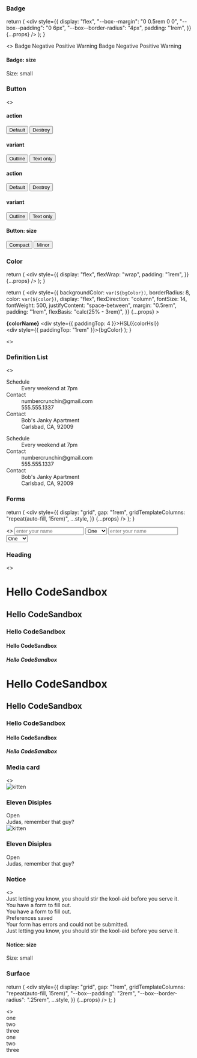 

<Meta title="Church Center/Doxy:Elements" />

### Badge

  return (
    <div
      style={{
        display: "flex",
        "--box--margin": "0 0.5rem 0 0",
        "--box--padding": "0 6px",
        "--box--border-radius": "4px",
        padding: "1rem",
      }}
      {...props}
    />
  );
}

<Preview>
  <Story name="badge">
    <>
      <SampleBadgeLayout data-color-scheme="dark" data-contrast="low">
        <span data-badge data-box>
          Badge
        </span>
        <span data-badge="alt:negative" data-box>
          Negative
        </span>
        <span data-badge="alt:positive" data-box>
          Positive
        </span>
        <span data-badge="alt:warning" data-box>
          Warning
        </span>
      </SampleBadgeLayout>
      <SampleBadgeLayout data-color-scheme="light" data-contrast="low">
        <span data-badge data-box>
          Badge
        </span>
        <span data-badge="alt:negative" data-box>
          Negative
        </span>
        <span data-badge="alt:positive" data-box>
          Positive
        </span>
        <span data-badge="alt:warning" data-box>
          Warning
        </span>
      </SampleBadgeLayout>
    </>
  </Story>
</Preview>

#### Badge: size

<Preview>
  <Story name="badge:size">
    <SampleBadgeLayout 
      data-color-scheme="light" 
      data-contrast="low" 
      style={{ 
        "--box--padding": "0 6px", 
        "--box--border-radius": "3px"
      }}>
      <span data-badge="size:small" data-box>
        Size: small
      </span>
    </SampleBadgeLayout>
  </Story>
</Preview>

### Button

<Preview>
  <Story name="button">
    <>
      <div
        data-color-scheme="dark"
        data-contrast="low"
        style={{ padding: "1rem" }}
      >
        <h4>action</h4>
        <button data-button="action:default">Default</button>
        <button data-button="action:destroy">Destroy</button>
        <h4>variant</h4>
        <button data-button="action:default variant:outline">Outline</button>
        <button data-button="action:default variant:text-only">
          Text only
        </button>
      </div>
      <div
        data-color-scheme="light"
        data-contrast="low"
        style={{ padding: "1rem" }}
      >
        <h4>action</h4>
        <button data-button="action:default">Default</button>
        <button data-button="action:destroy">Destroy</button>
        <h4>variant</h4>
        <button data-button="action:default variant:outline">Outline</button>
        <button data-button="action:default variant:text-only">
          Text only
        </button>
      </div>
    </>
  </Story>
</Preview>

#### Button: size

<Preview>
  <Story name="button:size">
    <div
      data-color-scheme="light"
      data-contrast="low"
      style={{ padding: "1rem" }}
    >
      <button data-button="action:default size:compact">Compact</button>
      <button data-button="action:default size:minor">Minor</button>
    </div>
  </Story>
</Preview>

### Color

  return (
    <div
      style={{
        display: "flex",
        flexWrap: "wrap",
        padding: "1rem",
      }}
      {...props}
    />
  );
}

  return (
    <div
      style={{
        backgroundColor: `var(${bgColor})`,
        borderRadius: 8,
        color: `var(${color})`,
        display: "flex",
        flexDirection: "column",
        fontSize: 14,
        fontWeight: 500,
        justifyContent: "space-between",
        margin: "0.5rem",
        padding: "1rem",
        flexBasis: "calc(25% - 3rem)",
      }}
      {...props}
    >
      <div>
        <strong>{colorName}</strong>
        <div style={{ paddingTop: 4 }}>HSL({colorHsl})</div>
      </div>
      <div style={{ paddingTop: "1rem" }}>{bgColor}</div>
    </div>
  );
}

<Preview>
  <Story name="color">
    <>
      <div
        data-color-scheme="dark"
        data-contrast="low"
        style={{ padding: "1rem" }}
      >
        <SampleColorLayout>
          <Color
            bgColor="--color-tint0"
            color="--color-tint10"
            colorName="Static Gray 98"
            colorHsl="0, 0%, 98%"
          />
          <Color
            bgColor="--color-tint1"
            color="--color-tint10"
            colorName="Static Gray 88"
            colorHsl="0, 0%, 88%"
          />
          <Color
            bgColor="--color-tint2"
            color="--color-tint10"
            colorName="Static Gray 68"
            colorHsl="0, 0%, 68%"
          />
          <Color
            bgColor="--color-tint3"
            color="--color-tint10"
            colorName="Static Gray 50"
            colorHsl="0, 0%, 50%"
          />
          <Color
            bgColor="--color-tint4"
            color="--color-tint0"
            colorName="Static Gray 32"
            colorHsl="0, 0%, 32%"
          />
          <Color
            bgColor="--color-tint5"
            color="--color-tint0"
            colorName="Static Gray 24"
            colorHsl="0, 0%, 24%"
          />
          <Color
            bgColor="--color-tint6"
            color="--color-tint0"
            colorName="Static Gray 19"
            colorHsl="0, 0%, 19%"
          />
          <Color
            bgColor="--color-tint7"
            color="--color-tint0"
            colorName="Static Gray 17"
            colorHsl="0, 0%, 17%"
          />
          <Color
            bgColor="--color-tint8"
            color="--color-tint0"
            colorName="Static Gray 15"
            colorHsl="0, 0%, 15%"
          />
          <Color
            bgColor="--color-tint9"
            color="--color-tint0"
            colorName="Static Gray 12"
            colorHsl="0, 0%, 12%"
          />
          <Color
            bgColor="--color-tint10"
            color="--color-tint0"
            colorName="Static Gray 7"
            colorHsl="0, 0%, 7%"
          />
          <div style={{ display: "flex", width: "100%" }}>
            <Color
              bgColor="--color-topaz"
              color="--color-tint0"
              colorName="Topaz Dark"
              colorHsl="207, 90%, 51%"
            />
            <Color
              bgColor="--color-turquoise"
              color="--color-tint0"
              colorName="Turquoise Dark"
              colorHsl="172, 52%, 41%"
            />
            <Color
              bgColor="--color-tourmaline"
              color="--color-tint0"
              colorName="Tourmaline Dark"
              colorHsl="174, 72%, 31%"
            />
            <Color
              bgColor="--color-emerald"
              color="--color-tint0"
              colorName="Emerald Dark"
              colorHsl="122, 48%, 57%"
            />
            <Color
              bgColor="--color-ruby"
              color="--color-tint0"
              colorName="Ruby Dark"
              colorHsl="1, 75%, 55%"
            />
            <Color
              bgColor="--color-citrine"
              color="--color-tint0"
              colorName="Citrine Dark"
              colorHsl="42, 81%, 56%"
            />
          </div>
        </SampleColorLayout>
      </div>
      <div
        data-color-scheme="light"
        data-contrast="low"
        style={{ padding: "1rem" }}
      >
        <SampleColorLayout>
          <Color
            bgColor="--color-tint0"
            color="--color-tint10"
            colorName="Static Gray 12"
            colorHsl="0, 0%, 12%"
          />
          <Color
            bgColor="--color-tint1"
            color="--color-tint10"
            colorName="Static Gray 24"
            colorHsl="0, 0%, 24%"
          />
          <Color
            bgColor="--color-tint2"
            color="--color-tint10"
            colorName="Static Gray 45"
            colorHsl="0, 0%, 45%"
          />
          <Color
            bgColor="--color-tint3"
            color="--color-tint10"
            colorName="Static Gray 62"
            colorHsl="0, 0%, 62%"
          />
          <Color
            bgColor="--color-tint4"
            color="--color-tint0"
            colorName="Static Gray 81"
            colorHsl="0, 0%, 81%"
          />
          <Color
            bgColor="--color-tint5"
            color="--color-tint0"
            colorName="Static Gray 88"
            colorHsl="0, 0%, 88%"
          />
          <Color
            bgColor="--color-tint6"
            color="--color-tint0"
            colorName="Static Gray 93"
            colorHsl="0, 0%, 93%"
          />
          <Color
            bgColor="--color-tint7"
            color="--color-tint0"
            colorName="Static Gray 95"
            colorHsl="0, 0%, 95%"
          />
          <Color
            bgColor="--color-tint8"
            color="--color-tint0"
            colorName="Static Gray 97"
            colorHsl="0, 0%, 97%"
          />
          <Color
            bgColor="--color-tint9"
            color="--color-tint0"
            colorName="Static Gray 98"
            colorHsl="0, 0%, 98%"
          />
          <Color
            bgColor="--color-tint10"
            color="--color-tint0"
            colorName="Static Gray 100"
            colorHsl="0, 0%, 100%"
          />
          <div style={{ display: "flex", width: "100%" }}>
            <Color
              bgColor="--color-topaz"
              color="--color-tint0"
              colorName="Topaz"
              colorHsl="207, 90%, 61%"
            />
            <Color
              bgColor="--color-turquoise"
              color="--color-tint0"
              colorName="Turquoise"
              colorHsl="174, 42%, 51%"
            />
            <Color
              bgColor="--color-emerald"
              color="--color-tint0"
              colorName="Emerald"
              colorHsl="122, 38%, 57%"
            />
            <Color
              bgColor="--color-ruby"
              color="--color-tint0"
              colorName="Ruby"
              colorHsl="1, 83%, 62%"
            />
            <Color
              bgColor="--color-citrine"
              color="--color-tint0"
              colorName="Citrine"
              colorHsl="42, 90%, 60%"
            />
          </div>
        </SampleColorLayout>
      </div>
    </>
  </Story>
</Preview>

### Definition List

<Preview>
  <Story name="definition-list">
    <>
      <div
        data-color-scheme="dark"
        data-contrast="low"
        style={{ padding: "1rem" }}
      >
        <dl data-definition-list>
          <dt data-definition-term>Schedule</dt>
          <dd data-definition>Every weekend at 7pm</dd>
          <dt data-definition-term>Contact</dt>
          <dd data-definition>numbercrunchin@gmail.com</dd>
          <dd data-definition>555.555.1337</dd>
          <dt data-definition-term>Contact</dt>
          <dd data-definition>Bob's Janky Apartment</dd>
          <dd data-definition>Carlsbad, CA, 92009</dd>
        </dl>
      </div>
      <div
        data-color-scheme="light"
        data-contrast="low"
        style={{ padding: "1rem" }}
      >
        <dl data-definition-list>
          <dt data-definition-term>Schedule</dt>
          <dd data-definition>Every weekend at 7pm</dd>
          <dt data-definition-term>Contact</dt>
          <dd data-definition>numbercrunchin@gmail.com</dd>
          <dd data-definition>555.555.1337</dd>
          <dt data-definition-term>Contact</dt>
          <dd data-definition>Bob's Janky Apartment</dd>
          <dd data-definition>Carlsbad, CA, 92009</dd>
        </dl>
      </div>
    </>
  </Story>
</Preview>

### Forms

  return (
    <div
      style={{
        display: "grid",
        gap: "1rem",
        gridTemplateColumns: "repeat(auto-fill, 15rem)",
        ...style,
      }}
      {...props}
    />
  );
}

<Preview>
  <Story name="forms">
    <>
      <SampleFormLayout
        data-color-scheme="dark"
        data-contrast="low"
        style={{ padding: "1rem" }}
      >
        <input
          data-text-input
          placeholder="enter your name"
          name="name"
          type="text"
        />
        <select data-select id="something">
          <option name="one">One</option>
          <option name="two">Two</option>
          <option name="three">Three</option>
        </select>
      </SampleFormLayout>
      <SampleFormLayout
        data-color-scheme="light"
        data-contrast="low"
        style={{ padding: "1rem" }}
      >
        <input
          data-text-input
          placeholder="enter your name"
          name="name"
          type="text"
        />
        <select data-select id="something">
          <option name="one">One</option>
          <option name="two">Two</option>
          <option name="three">Three</option>
        </select>
      </SampleFormLayout>
    </>
  </Story>
</Preview>

### Heading

<Preview>
  <Story name="heading">
    <>
      <div
        data-color-scheme="dark"
        data-contrast="low"
        style={{ padding: "1rem" }}
      >
        <h1 data-heading="level:1">Hello CodeSandbox</h1>
        <h2 data-heading="level:2">Hello CodeSandbox</h2>
        <h3 data-heading="level:3">Hello CodeSandbox</h3>
        <h4 data-heading="level:4">Hello CodeSandbox</h4>
        <h5 data-heading="level:5">Hello CodeSandbox</h5>
      </div>
      <div
        data-color-scheme="light"
        data-contrast="low"
        style={{ padding: "1rem" }}
      >
        <h1 data-heading="level:1">Hello CodeSandbox</h1>
        <h2 data-heading="level:2">Hello CodeSandbox</h2>
        <h3 data-heading="level:3">Hello CodeSandbox</h3>
        <h4 data-heading="level:4">Hello CodeSandbox</h4>
        <h5 data-heading="level:5">Hello CodeSandbox</h5>
      </div>
    </>
  </Story>
</Preview>

### Media card

<Preview>
  <Story name="media-card">
    <>
      <div
        data-color-scheme="dark"
        data-contrast="low"
        style={{ padding: "1rem" }}
      >
        <div
          style={{
            display: "grid",
            gap: "1rem",
            gridTemplateColumns: "repeat(auto-fill, 15rem)",
          }}
        >
          <div data-media-card>
            <img
              data-media-card--media
              src="https://placekitten.com/300/200"
              alt="kitten"
            />
            <div data-media-card--description>
              <div
                style={{
                  display: "flex",
                  justifyContent: "space-between",
                  alignItems: "center",
                }}
              >
                <h3 data-heading="level:3">Eleven Disiples</h3>
                <span data-badge="alt:positive">Open</span>
              </div>
              <span data-text>Judas, remember that guy?</span>
            </div>
          </div>
        </div>
      </div>
      <div
        data-color-scheme="light"
        data-contrast="low"
        style={{ padding: "1rem" }}
      >
        <div
          style={{
            display: "grid",
            gap: "1rem",
            gridTemplateColumns: "repeat(auto-fill, 15rem)",
          }}
        >
          <div data-media-card>
            <img
              data-media-card--media
              src="https://placekitten.com/300/200"
              alt="kitten"
            />
            <div data-media-card--description>
              <div
                style={{
                  display: "flex",
                  justifyContent: "space-between",
                  alignItems: "center",
                }}
              >
                <h3 data-heading="level:3">Eleven Disiples</h3>
                <span data-badge="alt:positive">Open</span>
              </div>
              <span data-text>Judas, remember that guy?</span>
            </div>
          </div>
        </div>
      </div>
    </>
  </Story>
</Preview>

### Notice

<Preview>
  <Story name="notice">
    <>
      <div
        data-color-scheme="dark"
        data-contrast="low"
        style={{ 
          padding: "1rem",
          "--box--border-radius": "4px",
          "--box--padding": "1rem",
          "--box--margin": "0"
          }}
      >
        <div data-notice="alt:warning" data-box>
          Just letting you know, you should stir the kool-aid before you serve it.
        </div>
      </div>
      <div
        data-color-scheme="light"
        data-contrast="low"
        style={{ 
          padding: "1rem 1rem 0 1rem",
          "--box--border-radius": "4px",
          "--box--padding": "1rem",
          "--box--margin": "0 0 1rem 0"
          }}
      >
        <div data-notice data-box>
          You have a form to fill out.
        </div>
        <div data-notice="alt:info" data-box>
          You have a form to fill out.
        </div>
        <div data-notice="alt:positive" data-box>
          Preferences saved
        </div>
        <div data-notice="alt:negative" data-box>
          Your form has errors and could not be submitted.
        </div>
        <div data-notice="alt:warning" data-box>
          Just letting you know, you should stir the kool-aid before you serve it.
        </div>
      </div>
    </>
  </Story>
</Preview>

#### Notice: size

<Preview>
  <Story name="notice:size">
    <div
        data-color-scheme="light"
        data-contrast="low"
        style={{ 
          padding: "1rem",
          "--box--border-radius": "4px",
          "--box--padding": "0.5rem",
          }}
      >
      <span data-notice="size:small" data-box>
        Size: small
      </span>
    </div>
  </Story>
</Preview>

### Surface

  return (
    <div
      style={{
        display: "grid",
        gap: "1rem",
        gridTemplateColumns: "repeat(auto-fill, 15rem)",
        "--box--padding": "2rem",
        "--box--border-radius": ".25rem",
        ...style,
      }}
      {...props}
    />
  );
}

<Preview>
  <Story name="surface">
    <>
      <SampleSurfaceLayout
        data-color-scheme="dark"
        data-contrast="low"
        data-surface="depth:2"
        style={{ padding: "1rem" }}
      >
        <div data-surface data-box>
          one
        </div>
        <div data-surface data-box>
          two
        </div>
        <div data-surface data-box>
          three
        </div>
      </SampleSurfaceLayout>
      <SampleSurfaceLayout
        data-color-scheme="light"
        data-contrast="low"
        data-surface="depth:2"
        style={{ padding: "1rem" }}
      >
        <div data-surface data-box>
          one
        </div>
        <div data-surface data-box>
          two
        </div>
        <div data-surface data-box>
          three
        </div>
      </SampleSurfaceLayout>
    </>
  </Story>
</Preview>
